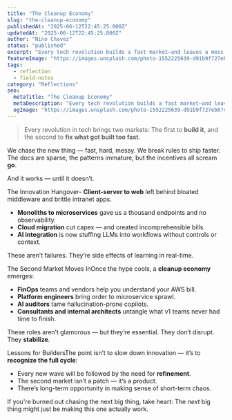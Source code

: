 ```yaml
---
title: "The Cleanup Economy"
slug: "the-cleanup-economy"
publishedAt: "2025-06-12T22:45:25.000Z"
updatedAt: "2025-06-12T22:45:25.000Z"
author: "Nino Chavez"
status: "published"
excerpt: "Every tech revolution builds a fast market—and leaves a mess. Cleanup becomes its own economy: FinOps, platform teams, and second-wave consultants turning v1 chaos into stability. The real money? It's in making things actually work."
featureImage: "https://images.unsplash.com/photo-1552225639-d91b9f727eb6?crop=entropy&cs=tinysrgb&fit=max&fm=jpg&ixid=M3wxMTc3M3wwfDF8c2VhcmNofDEzfHxyZWZpbmV8ZW58MHx8fHwxNzQ5NzY4Mjg4fDA&ixlib=rb-4.1.0&q=80&w=2000"
tags:
  - reflection
  - field-notes
category: "Reflections"
seo:
  metaTitle: "The Cleanup Economy"
  metaDescription: "Every tech revolution builds a fast market—and leaves a mess. Cleanup becomes its own economy: FinOps, platform teams, and second-wave consultants turning v1 chaos into stability. The real money? It's in making things actually work."
  ogImage: "https://images.unsplash.com/photo-1552225639-d91b9f727eb6?crop=entropy&cs=tinysrgb&fit=max&fm=jpg&ixid=M3wxMTc3M3wwfDF8c2VhcmNofDEzfHxyZWZpbmV8ZW58MHx8fHwxNzQ5NzY4Mjg4fDA&ixlib=rb-4.1.0&q=80&w=2000"
---
```


> Every revolution in tech brings two markets:
> The first to **build it**, and the second to **fix what got built too fast**.

We chase the new thing — fast, hard, messy. We break rules to ship faster. The docs are sparse, the patterns immature, but the incentives all scream **go**.

And it works — until it doesn’t.

The Innovation Hangover- **Client-server to web** left behind bloated middleware and brittle intranet apps.
- **Monoliths to microservices** gave us a thousand endpoints and no observability.
- **Cloud migration** cut capex — and created incomprehensible bills.
- **AI integration** is now stuffing LLMs into workflows without controls or context.

These aren’t failures. They’re side effects of learning in real-time.

The Second Market Moves InOnce the hype cools, a **cleanup economy** emerges:

- **FinOps** teams and vendors help you understand your AWS bill.
- **Platform engineers** bring order to microservice sprawl.
- **AI auditors** tame hallucination-prone copilots.
- **Consultants and internal architects** untangle what v1 teams never had time to finish.

These roles aren’t glamorous — but they’re essential.
They don’t disrupt. They **stabilize**.

Lessons for BuildersThe point isn’t to slow down innovation — it’s to **recognize the full cycle**:

- Every new wave will be followed by the need for **refinement**.
- The second market isn’t a patch — it’s a product.
- There’s long-term opportunity in making sense of short-term chaos.

If you're burned out chasing the next big thing, take heart:
The *next* big thing might just be making this one actually work.
